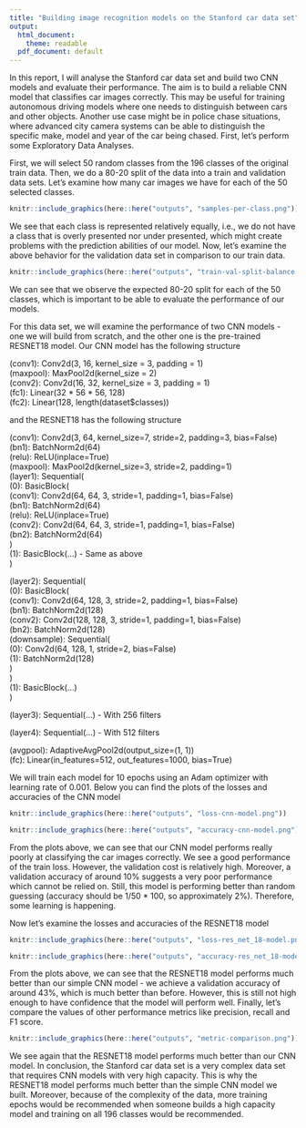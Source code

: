 ```yaml
---
title: "Building image recognition models on the Stanford car data set"
output:
  html_document:
    theme: readable
  pdf_document: default
---
```


In this report, I will analyse the Stanford car data set and build two CNN models and
evaluate their performance. The aim is to build a reliable CNN model that classifies car
images correctly. This may be useful for training autonomous driving models where one 
needs to distinguish between cars and other objects. Another use case might be in police chase situations, where advanced city camera systems can be able to distinguish the specific make, model and year of the car being chased. First, let's perform some Exploratory Data Analyses.\

First, we will select 50 random classes from the 196 classes of the original train data. Then, we do a 80-20 split of the data into a train and validation data sets. Let's examine how many car images we have for each of the 50 selected classes.


```r
knitr::include_graphics(here::here("outputs", "samples-per-class.png"))
```


We see that each class is represented relatively equally, i.e., we do not have a class that
is overly presented nor under presented, which might create problems with the prediction abilities of our model. Now, let's examine the above behavior for the validation data set
in comparison to our train data. \newpage


```r
knitr::include_graphics(here::here("outputs", "train-val-split-balance.png"))
```


We can see that we observe the expected 80-20 split for each of the 50 classes, which is important to be able to evaluate the performance of our models.\

For this data set, we will examine the performance of two CNN models - one we will build from scratch, and the other one is the pre-trained RESNET18 model. Our CNN model has the following structure\

(conv1): Conv2d(3, 16, kernel_size = 3, padding = 1)\
(maxpool): MaxPool2d(kernel_size = 2)\
(conv2): Conv2d(16, 32, kernel_size = 3, padding = 1)\
(fc1): Linear(32 * 56 * 56, 128)\
(fc2): Linear(128, length(dataset$classes))\

and the RESNET18 has the following structure\

(conv1): Conv2d(3, 64, kernel_size=7, stride=2, padding=3, bias=False)\
(bn1): BatchNorm2d(64)\
(relu): ReLU(inplace=True)\
(maxpool): MaxPool2d(kernel_size=3, stride=2, padding=1)\
(layer1): Sequential(\
  (0): BasicBlock(\
      (conv1): Conv2d(64, 64, 3, stride=1, padding=1, bias=False)\
      (bn1): BatchNorm2d(64)\
      (relu): ReLU(inplace=True)\
      (conv2): Conv2d(64, 64, 3, stride=1, padding=1, bias=False)\
      (bn2): BatchNorm2d(64)\
  )\
  (1): BasicBlock(...)  - Same as above\
)\

(layer2): Sequential(\
  (0): BasicBlock(\
      (conv1): Conv2d(64, 128, 3, stride=2, padding=1, bias=False)\
      (bn1): BatchNorm2d(128)\
      (conv2): Conv2d(128, 128, 3, stride=1, padding=1, bias=False)\
      (bn2): BatchNorm2d(128)\
      (downsample): Sequential(\
          (0): Conv2d(64, 128, 1, stride=2, bias=False)\
          (1): BatchNorm2d(128)\
      )\
  )\
  (1): BasicBlock(...)\
)\

(layer3): Sequential(...)  - With 256 filters\

(layer4): Sequential(...)  - With 512 filters\

(avgpool): AdaptiveAvgPool2d(output_size=(1, 1))\
(fc): Linear(in_features=512, out_features=1000, bias=True)\


We will train each model for 10 epochs using an Adam optimizer with learning rate of 0.001.
Below you can find the plots of the losses and accuracies of the CNN model


```r
knitr::include_graphics(here::here("outputs", "loss-cnn-model.png"))
```
 \newpage 
```r
knitr::include_graphics(here::here("outputs", "accuracy-cnn-model.png"))
```


From the plots above, we can see that our CNN model performs really poorly at classifying the car images correctly. We see a good performance of the train loss. However, the validation cost is relatively high. Moreover, a validation accuracy of around 10% suggests a very poor performance which cannot be relied on. Still, this model is performing better than random guessing (accuracy should be 1/50 * 100, so approximately 2%). Therefore, some learning is happening.\

Now let's examine the losses and accuracies of the RESNET18 model \newpage



```r
knitr::include_graphics(here::here("outputs", "loss-res_net_18-model.png"))
```
\newpage
```r
knitr::include_graphics(here::here("outputs", "accuracy-res_net_18-model.png"))
```


From the plots above, we can see that the RESNET18 model performs much better than our simple CNN model - we achieve a validation accuracy of around 43%, which is much better than before. However, this is still not high enough to have confidence that the model will perform well. Finally, let's compare the values of other performance metrics like precision, recall and F1 score. \newpage


```r
knitr::include_graphics(here::here("outputs", "metric-comparison.png"))
```


We see again that the RESNET18 model performs much better than our CNN model. In conclusion, the Stanford car data set is a very complex data set that requires CNN models with very high capacity. This is why the RESNET18 model performs much better than the simple CNN model we built. Moreover, because of the complexity of the data, more training epochs would be recommended when someone builds a high capacity model and training on all 196 classes would be recommended.



